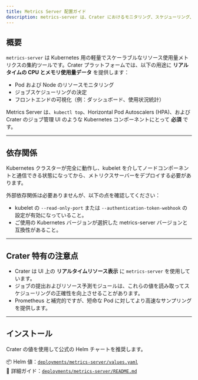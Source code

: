```yaml
---
title: Metrics Server 配置ガイド
description: metrics-server は、Crater におけるモニタリング、スケジューリング、フロントエンドの可視化のためにリアルタイムの CPU とメモリ使用量データを提供します。
---
```


## 概要

`metrics-server` は Kubernetes 用の軽量でスケーラブルなリソース使用量メトリクスの集約ツールです。Crater プラットフォームでは、以下の用途に **リアルタイムの CPU とメモリ使用量データ** を提供します：

- Pod および Node のリソースモニタリング
- ジョブスケジューリングの決定
- フロントエンドの可視化（例：ダッシュボード、使用状況統計）

Metrics Server は、`kubectl top`、Horizontal Pod Autoscalers (HPA)、および Crater のジョブ管理 UI のような Kubernetes コンポーネントにとって **必須** です。

---

## 依存関係

Kubernetes クラスターが完全に動作し、kubelet を介してノードコンポーネントと通信できる状態になってから、メトリクスサーバーをデプロイする必要があります。

外部依存関係は必要ありませんが、以下の点を確認してください：

- kubelet の `--read-only-port` または `--authentication-token-webhook` の設定が有効になっていること。
- ご使用の Kubernetes バージョンが選択した metrics-server バージョンと互換性があること。

---

## Crater 特有の注意点

- Crater は UI 上の **リアルタイムリソース表示** に `metrics-server` を使用しています。
- ジョブの提出およびリソース予測モジュールは、これらの値を読み取ってスケジューリングの正確性を向上させることがあります。
- Prometheus と補完的ですが、短命な Pod に対してより高速なサンプリングを提供します。

---

## インストール

Crater の値を使用して公式の Helm チャートを推奨します。

📦 Helm 値：[`deployments/metrics-server/values.yaml`](../deployments/metrics-server/values.yaml)  
📖 詳細ガイド：[`deployments/metrics-server/README.md`](../deployments/metrics-server/README.md)
